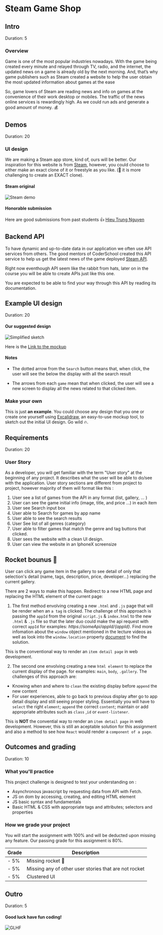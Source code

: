 # Steam Game Shop

## Intro

Duration: 5

### Overview

Game is one of the most popular industries nowadays. With the game being created every minute and relayed through TV, radio, and the internet, the updated news on a game is already old by the next morning. And, that’s why game publishers such as Steam created a website to help the user obtain the most updated information about games at the ease

So, game lovers of Steam are reading news and info on games at the convenience of their work desktop or mobiles. The traffic of the news online services is rewardingly high. As we could run ads and generate a good amount of money. 💰

## Demos

Duration: 20

### UI design

We are making a Steam app store, kind of, ours will be better.
Our inspiration for this website is from [Steam](https://store.steampowered.com), however, you could choose to either make an exact clone of it or freestyle as you like. (🚀 it is more challenging to create an EXACT clone).

#### Steam original

![Steam demo](assets/steam-screen.png)

#### Honorable submission

Here are good submissions from past students 👍
[Hieu Trung Nguyen](https://steam-solution-v1.netlify.app/)

## Backend API

To have dynamic and up-to-date data in our application we often use API services from others.
The good mentors of CoderSchool created this API service to help us get the latest news of the game deployed [Steam API](https://documenter.getpostman.com/view/14499722/UVeKqQWh).

Right now eventhough API seem like the rabbit from hats, later on in the course you will be able to create APIs just like this one.

You are expected to be able to find your way through this API by reading its documentation.

## Example UI design

Duration: 20

#### Our suggested design

![Simplified sketch](./assets/steam-sketch.png)

Here is the [Link to the mockup ](https://excalidraw.com/#json=WeOH-cuYiBxtn7K94qjVn,JlYhwgD5vAy1Wc1UcbgNug)

#### Notes

- The dotted arrow from the `Search` button means that, when click, the user will see the below the display with all the search result

- The arrows from each `game` mean that when clicked, the user will see a new screen to display all the news related to that clicked item.

### Make your own

This is just **an example**. You could choose any design that you one or create one yourself using [Excalidraw](https://excalidraw.com), an easy-to-use mockup tool, to sketch out the initial UI design. Go wild 🔥.

## Requirements

Duration: 20

### User Story

As a developer, you will get familiar with the term "User story" at the beginning of any project. It describes what the user will be able to do/see with the application. User story sections are different from project to project, however majority of them will format like this :

1. User see a list of games from the API in any format (list, gallery, ... )
2. User can see the game initial info (image, title, and price ...) in each item
3. User see Search input box
4. User able to Search for games by app name
5. User able to see the search results
6. User See list of all genres (category)
7. User able to filter games that match the genre and tag buttons that clicked.
8. User sees the website with a clean UI design.
9. User can view the website in an IphoneX screensize

## Rocket bounus 🚀

User can click any game item in the gallery to see detail of only that selection's detail (name, tags, description, price, developer...) replacing the current gallery.

There are 2 ways to make this happen. Redirect to a new HTML page and replacing the HTML element of the current page:

1. The first method envolving creating a new `.html` and `.js` page that will be render when an `a tag` is clicked. The challenge of this approach is passing the `appId` from the original `script.js` & `index.html` to the new `.html` & `.js` file so that the later duo could make the api request with correct `appId` for examples: _https://someApi/appId/{appId}_.
   Find more infomation about the `window` object mentioned in the lecture videos as well as look into the `window.location` property [document](https://www.w3schools.com/js/js_window_location.asp) to find the solution.

This is the conventional way to render an `item detail page` in web development.

2. The second one envolving creating a new `html element` to replace the current display of the page. for examples: `main`, `body`, `.gallery`. The challenges of this approach are:

- Knowing when and where to `clean` the existing display before `append` the new content
- For user experiences, able to go back to previous display after go to app detail display and still seeing proper styling.
  Essentially you will have to `select` the right `element`; `append` the correct `content`; maintain or add appropriate attributes such as `class` ,`id` or `event-listener`.

This is **NOT** the convential way to render an `item detail page` in web development. However, this is still an aceptable solution for this assignment and also a method to see how `React` would render a `component of a page`.

## Outcomes and grading

Duration: 10

### What you'll practice

This project challenge is designed to test your understanding on :

- Asynchronous javascript by requesting data from API with Fetch.
- JS on dom by accessing, creating, and editing HTML element
- JS basic syntax and fundamentals
- Basic HTML & CSS with appropriate tags and attributes; selectors and properties

### How we grade your project

You will start the assignment with 100% and will be deducted upon missing any feature.
Our passing grade for this assignment is 80%.

| **Grade** | **Description**                                       |
| --------- | ----------------------------------------------------- |
| - 5%      | Missing rocket 🚀                                     |
| - 5%      | Missing any of other user stories that are not rocket |
| - 5%      | Clustered UI                                          |

## Outro

Duration: 5

#### Good luck have fun coding!

![GLHF](./assets/you-can-do-it-meme.jpeg)
